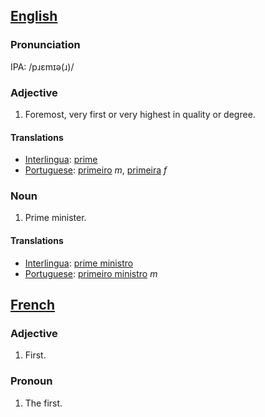 == [[English]] ==

=== Pronunciation ===
IPA: /pɹɛmɪə(ɹ)/

=== Adjective ===
# Foremost, very first or very highest in quality or degree.

==== Translations ====
*[[Interlingua]]: [[prime]]
*[[Portuguese]]: [[primeiro]] ''m'', [[primeira]] ''f''

=== Noun ===
# Prime minister.

==== Translations ====
*[[Interlingua]]: [[prime ministro]]
*[[Portuguese]]: [[primeiro ministro]] ''m''

== [[French]] ==

=== Adjective ===
# First.

=== Pronoun ===
# The first.